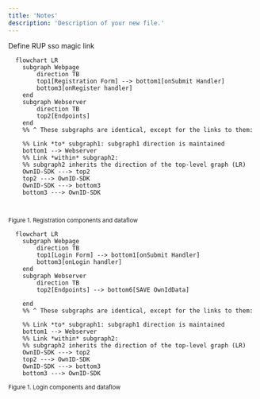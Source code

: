 ```yaml
---
title: 'Notes'
description: 'Description of your new file.'
---
```


Define
RUP
sso
magic link


```mermaid
  flowchart LR
    subgraph Webpage
        direction TB
        top1[Registration Form] --> bottom1[onSubmit Handler]
        bottom3[onRegister handler]
    end
    subgraph Webserver
        direction TB
        top2[Endpoints] 
    end
    %% ^ These subgraphs are identical, except for the links to them:

    %% Link *to* subgraph1: subgraph1 direction is maintained
    bottom1 --> Webserver 
    %% Link *within* subgraph2:
    %% subgraph2 inherits the direction of the top-level graph (LR)
    OwnID-SDK ---> top2
    top2 ---> OwnID-SDK
    OwnID-SDK ---> bottom3
    bottom3 ---> OwnID-SDK
    
    

```
<sup>Figure 1. Registration components and dataflow</sup>


```mermaid
  flowchart LR
    subgraph Webpage
        direction TB
        top1[Login Form] --> bottom1[onSubmit Handler]
        bottom3[onLogin handler]
    end
    subgraph Webserver
        direction TB
        top2[Endpoints] --> bottom6[SAVE OwnIdData]
        
    end
    %% ^ These subgraphs are identical, except for the links to them:

    %% Link *to* subgraph1: subgraph1 direction is maintained
    bottom1 --> Webserver 
    %% Link *within* subgraph2:
    %% subgraph2 inherits the direction of the top-level graph (LR)
    OwnID-SDK ---> top2
    top2 ---> OwnID-SDK
    OwnID-SDK ---> bottom3
    bottom3 ---> OwnID-SDK
```
<sup>Figure 1. Login components and dataflow</sup>















